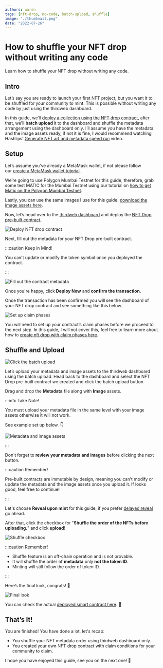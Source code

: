 ```yaml
---
authors: waren
tags: [nft-drop, no-code, batch-upload, shuffle]
image: "./thumbnail.png"
date: "2022-07-26"
---
```


# How to shuffle your NFT drop without writing any code

Learn how to shuffle your NFT drop without writing any code.

<!-- truncate -->

## Intro

Let’s say you are ready to launch your first NFT project, but you want it to be shuffled for your community to mint. This is possible without writing any code by just using the thirdweb dashboard.

In this guide, we’ll [deploy a collection using the NFT drop contract](https://portal.thirdweb.com/guides/release-an-nft-drop-with-no-code), after that, we'll **batch upload** it to the dashboard and shuffle the metadata arrangement using the dashboard only. I’ll assume you have the metadata and the image assets ready, if not it is fine, I would recommend watching Hashlips’ [Generate NFT art and metadata speed run](https://youtu.be/8PcncMYQRU0) video.

## Setup

Let’s assume you’ve already a MetaMask wallet, if not please follow our [create a MetaMask wallet tutorial](https://portal.thirdweb.com/guides/create-a-metamask-wallet).

We’re going to use Polygon Mumbai Testnet for this guide, therefore, grab some test MATIC for the Mumbai Testnet using our tutorial on [how to get Matic on the Polygon Mumbai Testnet](https://portal.thirdweb.com/guides/get-matic-on-polygon-mumbai-testnet-faucet).

Lastly, you can use the same images I use for this guide: [download the image assets here](https://portal.thirdweb.com/assets/files/random_eyes_assets-3f16a7de2b06549a46ac6844f9a898a8.zip).

Now, let’s head over to the [thirdweb dashboard](https://thirdweb.com/dashboard) and deploy the [NFT Drop pre-built contract](https://portal.thirdweb.com/pre-built-contracts/nft-drop).

![Deploy NFT drop contract](./deploy-nft-drop-contract.gif)

Next, fill out the metadata for your NFT Drop pre-built contract.

:::caution Keep in Mind!

You can't update or modify the token symbol once you deployed the contract.

:::

![Fill out the contract metadata](./fill-out-contract-metadata.gif)

Once you're happy, click **Deploy Now** and **confirm the transaction**.

Once the transaction has been confirmed you will see the dashboard of your NFT drop contract and see something like this below.

![Set up claim phases](./set-claim-phases.png)

You will need to set up your contract’s claim phases before we proceed to the next step. In this guide, I will not cover this, feel free to learn more about how to [create nft drop with claim phases here](https://portal.thirdweb.com/guides/create-nft-drop-with-claim-phases).

## Shuffle and Upload

![Click the batch upload](./upload-metadata-and-assets.gif)

Let’s upload your metadata and image assets to the thirdweb dashboard using the batch upload. Head back to the dashboard and select the NFT Drop pre-built contract we created and click the batch upload button.

Drag and drop the **Metadata** file along with **Image** assets.

:::info Take Note!

You must upload your metadata file in the same level with your image assets otherwise it will not work. 

See example set up below. 👇

![Metadata and image assets](./metadata-and-image-assets.png)

:::

Don't forget to **review your metadata and images** before clicking the next button.

:::caution Remember!

Pre-built contracts are immutable by design, meaning you can't modify or update the metadata and the image assets once you upload it. If looks good, feel free to continue!

:::

Let's choose **Reveal upon mint** for this guide, if you prefer [delayed reveal](https://portal.thirdweb.com/guides/nft-drop-with-delayed-reveal) go ahead.

After that, click the checkbox for "**Shuffle the order of the NFTs before uploading.**" and click **upload**!

![Shuffle checkbox](./shuffle-checkbox.png)

:::caution Remember!

- Shuffle feature is an off-chain operation and is not provable.
- It will shuffle the order of **metadata** only **not the token ID**.
- Minting will still follow the order of token ID.

:::

Here’s the final look, congrats! 👏

![Final look](./final-look.png)

You can check the actual [deployed smart contract here](https://thirdweb.com/dashboard/mumbai/nft-drop/0x9f0Edc4DD15CDC4e2487561ce4e74b42AD96D75E). 🎉

## That’s It!

You are finished! You have done a lot, let's recap:

- You shuffle your NFT metadata order using thirdweb dashboard only.
- You created your own NFT drop contract with claim conditions for your community to claim.

I hope you have enjoyed this guide, see you on the next one! 👋
